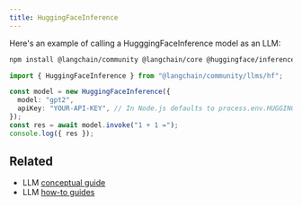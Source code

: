 ```yaml
---
title: HuggingFaceInference
---
```


Here's an example of calling a HugggingFaceInference model as an LLM:

```bash npm
npm install @langchain/community @langchain/core @huggingface/inference@4
```


<UnifiedModelParamsTooltip />

```typescript
import { HuggingFaceInference } from "@langchain/community/llms/hf";

const model = new HuggingFaceInference({
  model: "gpt2",
  apiKey: "YOUR-API-KEY", // In Node.js defaults to process.env.HUGGINGFACEHUB_API_KEY
});
const res = await model.invoke("1 + 1 =");
console.log({ res });
```

## Related

- LLM [conceptual guide](/oss/javascript/concepts/text_llms)
- LLM [how-to guides](/oss/javascript/how-to/#llms)

